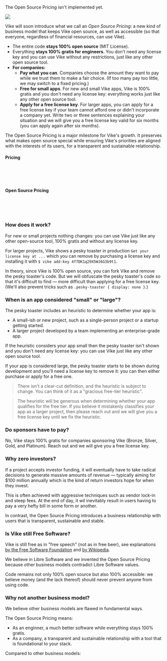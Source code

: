 
<Construction>The Open Source Pricing isn't implemented yet.</Construction>

<div style={{ display: 'flex', justifyContent: 'center', marginTop: 37, marginBottom: 30}}>
  <img src={OpenSourcePricingIllustration} style={{ maxWidth: '100%' }} />
</div>

Vike will soon introduce what we call an *Open Source Pricing*: a new kind of business model that keeps Vike open source, as well as accessible (so that everyone, regardless of financial resources, can use Vike).

- The entire code **stays 100% open source** (MIT License).
- Everything **stays 100% gratis for engineers**. You don't need any license key and you can use Vike without any restrictions, just like any other open source tool.
- **For companies:**
  - **Pay what you can**. Companies choose the amount they want to pay while we trust them to make a fair choice. (If too many pay too little, we may switch to a fixed pricing.)
  - **Free for small apps**. For new and small Vike apps, Vike is 100% gratis and you don't need any license key: everything works just like any other open source tool.
  - **Apply for a free license key**.  For larger apps, you can apply for a free license key if your team cannot afford one or didn't incorporate a company yet. Write two or three sentences explaining your situation and we will give you a free license key valid for six months (you can apply again after six months).

The Open Source Pricing is a major milestone for Vike's growth. It preserves what makes open source special while ensuring Vike's priorities are aligned with the interests of its users, for a transparent and sustainable relationship.


#### Pricing

<Link doNotInferSectionTitle href="#how-does-it-work" /><br/>
<Link doNotInferSectionTitle href="#when-is-an-app-considered-small-or-large" /><br/>
<Link doNotInferSectionTitle href="#do-sponsors-have-to-pay" /><br/>

#### Open Source Pricing

<Link doNotInferSectionTitle href="#why-zero-investors" /><br/>
<Link doNotInferSectionTitle href="#is-vike-still-free-software" /><br/>
<Link doNotInferSectionTitle href="#why-not-another-business-model" /><br/>

### How does it work?

For new or small projects nothing changes: you can use Vike just like any other open-source tool, 100% gratis and without any license key.

For larger projects, Vike shows a pesky toaster in production `Get your license key at ...` which you can remove by purchasing a license key and installing it with `$ vike add-key 4f7DK1q29X5WJ6G3b9t1`.

In theory, since Vike is 100% open source, you can fork Vike and remove the pesky toaster's code. But we will obfuscate the pesky toaster's code so that it's difficult to find &mdash; more difficult than applying for a free license key. (We'll also prevent tricks such as `.pesky-toaster { display: none }`.)


### When is an app considered "small" or "large"?

The pesky toaster includes an heuristic to determine whether your app is:
 - A small-ish or new project, such as a single-person project or a startup getting started.
 - A larger project developed by a team implementing an enterprise-grade app.

If the heuristic considers your app small then the pesky toaster isn't shown and you don't need any license key: you can use Vike just like any other open source tool.

If your app is considered large, the pesky toaster starts to be shown during development and you'll need a license key to remove it: you can then either purchase or apply for a free one.

> There isn't a clear-cut definition, and the heuristic is subject to change. You can think of it as a "gracious free-tier heuristic".

> The heuristic will be generous when determining whether your app qualifies for the free tier. If you believe it mistakenly classifies your app as a larger project, then please reach out and we will give you a free license key until we fix the heuristic.


### Do sponsors have to pay?

No, Vike stays 100% gratis for companies sponsoring Vike (Bronze, Silver, Gold, and Platinum). Reach out and we will give you a free license key.


### Why zero investors?

If a project accepts investor funding, it will eventually have to take radical decisions to generate massive amounts of revenue — typically aiming for $100 million annually which is the kind of return investors hope for when they invest.

This is often achieved with aggressive techniques such as vendor lock-in and steep fees. At the end of day, it wil inevitably result in users having to pay a very hefty bill in some form or another.

In contrast, the Open Source Pricing introduces a business relationship with users that is transparent, sustainable and stable.


### Is Vike still Free Software?

Vike is still free as in "free speech" (not as in free beer), see explanations [by the Free Software Foundation](https://www.gnu.org/philosophy/free-sw.en.html) and [by Wikipedia](https://en.wikipedia.org/wiki/Free_software).

We believe in Libre Software and we invented the Open Source Pricing because <Link doNotInferSectionTitle href="#why-not-another-business-model" >other business models contradict Libre Software values</Link>.

Code remains not only 100% open source but also 100% accessible: we believe money (and the lack thereof) should never prevent anyone from using code.



### Why not another business model?

We believe other business models are flawed in fundamental ways.

The Open Source Pricing means:
- As an enginner, a much better software while everything stays 100% gratis.
- As a company, a transparent and sustainable relationship with a tool that is foundational to your stack.

Compared to other business models:

<StateOfTheArt />
